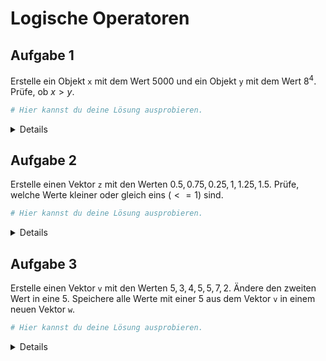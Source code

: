 
# Logische Operatoren 


## Aufgabe 1

Erstelle ein Objekt `x` mit dem Wert $5000$ und ein Objekt `y` mit dem Wert $8^4$. Prüfe, ob $x > y$. 

```r
# Hier kannst du deine Lösung ausprobieren.


```

<!-- loesung: start-->
<details>
```r

x <- 5000
y <- 8^4
x > y

```
</details>
<!-- loesung: ende-->


## Aufgabe 2

Erstelle einen Vektor `z` mit den Werten $0.5, 0.75, 0.25, 1, 1.25, 1.5$. Prüfe, welche Werte kleiner oder gleich eins ($<= 1$) sind. 

```r
# Hier kannst du deine Lösung ausprobieren.


```

<!-- loesung: start-->
<details>
```r

z <- c(0.5, 0.75, 0.25, 1, 1.25, 1.5)
z <= 1

```
</details>
<!-- loesung: ende-->


## Aufgabe 3

Erstelle einen Vektor `v` mit den Werten $5,3,4,5,5,7,2$. Ändere den zweiten Wert in eine $5$. Speichere alle Werte mit einer $5$ aus dem Vektor `v` in einem neuen Vektor `w`.

```r
# Hier kannst du deine Lösung ausprobieren.


```

<!-- loesung: start-->
<details>
```r

v <- c(5,3,4,5,5,7,2)
v[2] <- 5
w <- v[v == 5]

```
</details>
<!-- loesung: ende-->
